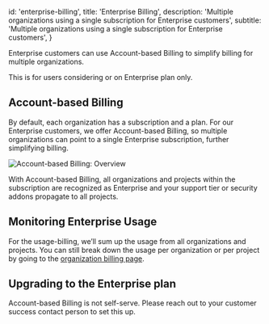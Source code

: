 
  id: 'enterprise-billing',
  title: 'Enterprise Billing',
  description: 'Multiple organizations using a single subscription for Enterprise customers',
  subtitle: 'Multiple organizations using a single subscription for Enterprise customers',
}

Enterprise customers can use Account-based Billing to simplify billing for multiple organizations.

<Admonition type="note">This is for users considering or on Enterprise plan only.</Admonition>

## Account-based Billing

By default, each organization has a subscription and a plan. For our Enterprise customers, we offer Account-based Billing, so multiple organizations can point to a single Enterprise subscription, further simplifying billing.

![Account-based Billing: Overview](/docs/img/guides/platform/account-based-billing.png)

With Account-based Billing, all organizations and projects within the subscription are recognized as Enterprise and your support tier or security addons propagate to all projects.

## Monitoring Enterprise Usage

For the usage-billing, we’ll sum up the usage from all organizations and projects. You can still break down the usage per organization or per project by going to the [organization billing page](/dashboard/org/_/billing).

## Upgrading to the Enterprise plan

Account-based Billing is not self-serve. Please reach out to your customer success contact person to set this up.


